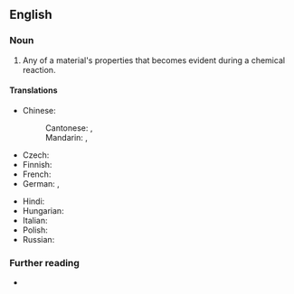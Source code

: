 ==English==
{{wikipedia}}

===Noun===
{{en-noun}}

# {{lb|en|chemistry}} Any of a material's properties that becomes evident during a chemical reaction.
#: {{syn|en|Thesaurus:chemical property}}

====Translations====
{{trans-top|any of a material's properties that becomes evident during a chemical reaction}}
* Chinese:
*: Cantonese: {{t|yue|化學性質}}, {{t|yue|化学性质|tr=faa3 hok6 sing3 zat1}}
*: Mandarin: {{t+|cmn|化學性質}}, {{t+|cmn|化学性质|tr=huàxué xìngzhì, huàxué xìngzhí}}
* Czech: {{t|cs|chemická vlastnost|f}}
* Finnish: {{t|fi|[[kemiallinen]] [[ominaisuus]]}}
* French: {{t|fr|propriété chimique|f}}
* German: {{t|de|chemische Eigenschaft|f}}, {{t|de|chemische Stoffeigenschaft|f}}
{{trans-mid}}
* Hindi: {{t|hi|रासायनिक गुण|tr=rāsāyanik guṇ|m}}
* Hungarian: {{t|hu|kémiai tulajdonság}}
* Italian: {{t-needed|it}}
* Polish: {{t|pl|właściwość chemiczna|f}}
* Russian: {{t-needed|ru}}
{{trans-bottom}}

===Further reading===
* {{R:Merriam-Webster}}